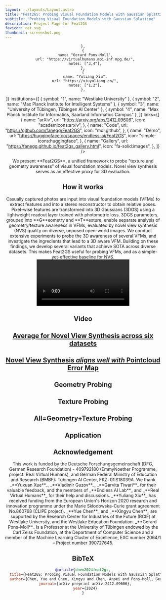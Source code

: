 ```yaml
---
layout: ../layouts/Layout.astro
title: "Feat2GS: Probing Visual Foundation Models with Gaussian Splatting"
subtitle: "Probing Visual Foundation Models with Gaussian Splatting"
description: Project Page for Feat2GS
favicon: cat.svg
thumbnail: screenshot.png
---
```

<meta name="viewport" content="width=device-width, initial-scale=1.0" />







<Header
  title={frontmatter.title}
  subtitle={frontmatter.subtitle}
  authors={[
    {
      name: "Yue Chen",
      url: "https://fanegg.github.io/",
      notes: ["1"],
    },
    {
      name: "Xingyu Chen",
      url: "https://rover-xingyu.github.io/",
      notes: ["1"],
    },
    {
      name: "Anpei Chen",
      url: "https://apchenstu.github.io/",
      notes: ["1,3"],

    },
    {
      name: "Gerard Pons-Moll",
      url: "https://virtualhumans.mpi-inf.mpg.de/",
      notes: ["3,4"],
    },
    {
      name: "Yuliang Xiu",
      url: "https://xiuyuliang.cn/",
      notes: ["1,2"],
    },
  ]}
  institutions={[
    { symbol: "1", name: "Westlake University" },
    { symbol: "2", name: "Max Planck Institute for Intelligent Systems" },
    { symbol: "3", name: "University of Tübingen, Tübingen AI Center" },
    { symbol: "4", name: "Max Planck Institute for Informatics, Saarland Informatics Campus" },
  ]} 
  links={[
    {
      name: "arXiv",
      url: "https://arxiv.org/abs/2412.09606",
      icon: "academicons:arxiv",
    },
    {
      name: "Code",
      url: "https://github.com/fanegg/Feat2GS",
      icon: "mdi:github",
    },
    {
      name: "Demo",
      url: "https://huggingface.co/spaces/endless-ai/Feat2GS",
      icon: "simple-icons:huggingface",
    },
    {
      name: "Gallery",
      url: "https://fanegg.github.io/feat2gs_gallery.html",
      icon: "fa-solid:images",
    },
    ]}
  />

<Image source={motivation} altText="Motivation" className="w-full max-w-[800px] mx-auto px-4 sm:px-0 overflow-x-hidden" />

<div className="text-center max-w-3xl mx-auto">
  We present **Feat2GS**, a unified framework to probe "texture and geometry awareness" of visual foundation models. Novel view synthesis serves as an effective proxy for 3D evaluation.
</div>

<HighlightedSection>

 ## How it works   
  <div style={{ textAlign: 'justify' }}>
  Casually captured photos are input into visual foundation models (VFMs) to extract features and into a stereo reconstructor to obtain relative poses. Pixel-wise features are transformed into 3D Gaussians (3DGS) using a lightweight readout layer trained with photometric loss. 3DGS parameters, grouped into **G**eometry and **T**exture, enable separate analysis of geometry/texture awareness in VFMs, evaluated by novel view synthesis (NVS) quality on diverse, unposed open-world images. We conduct extensive experiments to probe the 3D awareness of several VFMs, and investigate the ingredients that lead to a 3D aware VFM. Building on these findings, we develop several variants that achieve SOTA across diverse datasets. This makes Feat2GS useful for probing VFMs, and as a simple-yet-effective baseline for NVS.
  </div>
  <Video source={pipe} controls={false} />


</HighlightedSection>

## Video
  <YouTubeVideo videoId="4fT5lzcAJqo" />

## <a href="#chart" id="chart" className="no-underline hover:no-underline text-inherit outline-none cursor-default">Average for Novel View Synthesis across six datasets</a>
<RadarChart className="my-8" />

## <a href="#dtu" id="dtu" className="no-underline hover:no-underline text-inherit outline-none cursor-default">Novel View Synthesis _aligns well with_ Pointcloud Error Map</a>
<CompareVideos videos={Metric3dData} className="w-full sm:w-2/3 mx-auto" />

## Geometry Probing
<CompareVideos videos={GeometryData} />

## Texture Probing
<CompareVideos videos={TextureData} defaultLabels={TextureConfig.defaultLabels} />

## All=Geometry+Texture Probing
<CompareVideos videos={AllData} className="w-full sm:w-2/3 mx-auto" />

## Application
<MergeVideo videos={ApplicationData} />

<h2 className="left-align">Acknowledgement</h2>
<Acknowledgement>
  This work is funded by the Deutsche Forschungsgemeinschaft (DFG, German Research Foundation) - 409792180 (EmmyNoether Programme, project: Real Virtual Humans), and German Federal Ministry of Education and Research (BMBF): Tübingen AI Center, FKZ: 01IS18039A. We thank _**Yuxuan Xue**_, _**Vladimir Guzov**_, _**Garvita Tiwari**_ for their valuable feedback, and the members of _**Endless AI Lab**_ and _**Real Virtual Humans**_ for their help and discussions. _**Yuliang Xiu**_ has received funding from the European Union's Horizon 2020 research and innovation programme under the Marie Skłodowska-Curie grant agreement No.860768 (CLIPE project). _**Yue Chen**_ and _**Xingyu Chen**_ are supported by the Research Center for Industries of the Future (RCIF) at Westlake University, and the Westlake Education Foundation. _**Gerard Pons-Moll**_ is a Professor at the University of Tübingen endowed by the Carl Zeiss Foundation, at the Department of Computer Science and a member of the Machine Learning Cluster of Excellence, EXC number 2064/1 – Project number 390727645.
</Acknowledgement>

<h2 className="left-align">BibTeX</h2>

```bibtex
@article{chen2024feat2gs,
  title={Feat2GS: Probing Visual Foundation Models with Gaussian Splatting},
  author={Chen, Yue and Chen, Xingyu and Chen, Anpei and Pons-Moll, Gerard and Xiu, Yuliang},
  journal={arXiv preprint arXiv:2412.09606},
  year={2024}
}
```